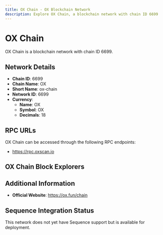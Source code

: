 ```yaml
--- 
title: OX Chain - OX Blockchain Network
description: Explore OX Chain, a blockchain network with chain ID 6699. Learn about its native currency, OX, and how to interact with the network.
---
```


# OX Chain

OX Chain is a blockchain network with chain ID 6699.

## Network Details

- **Chain ID**: 6699
- **Chain Name**: OX
- **Short Name**: ox-chain
- **Network ID**: 6699
- **Currency**: 
  - **Name**: OX
  - **Symbol**: OX
  - **Decimals**: 18

## RPC URLs

OX Chain can be accessed through the following RPC endpoints:

- https://rpc.oxscan.io

## OX Chain Block Explorers



## Additional Information

- **Official Website**: https://ox.fun/chain

## Sequence Integration Status

This network does not yet have Sequence support but is available for deployment.
